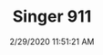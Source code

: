 ---
width: 1333
height: 2000
title: Singer 911
description: Blue on orange Singer 911.
date: 2/29/2020 11:51:21 AM
cameraMake: Sony
cameraModel: ILCE-7M3
lens: ZEISS Batis 2/40 CF
settingsfStop: f/6.3
settingsISO: ISO 1250
settingsShutter: 1/40
settingsFocalLength: 40 mm
---